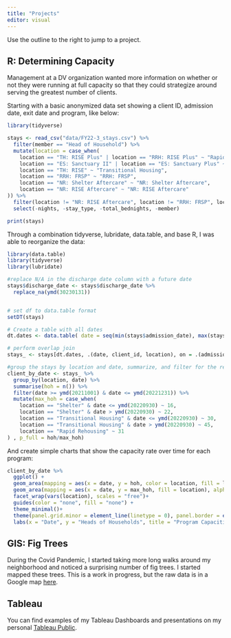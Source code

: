 ```yaml
---
title: "Projects"
editor: visual
---
```


Use the outline to the right to jump to a project.

## R: Determining Capacity

Management at a DV organization wanted more information on whether or not they were running at full capacity so that they could strategize around serving the greatest number of clients.

Starting with a basic anonymized data set showing a client ID, admission date, exit date and program, like below:

```r

library(tidyverse)

stays <- read_csv("data/FY22-3_stays.csv") %>% 
  filter(member == "Head of Household") %>% 
  mutate(location = case_when(
    location == "TH: RISE Plus" | location == "RRH: RISE Plus" ~ "Rapid Rehousing",
    location == "ES: Sanctuary II" | location == "ES: Sanctuary Plus" ~ "Shelter",
    location == "TH: RISE" ~ "Transitional Housing",
    location == "RRH: FRSP" ~ "RRH: FRSP",
    location == "NR: Shelter Aftercare" ~ "NR: Shelter Aftercare",
    location == "NR: RISE Aftercare" ~ "NR: RISE Aftercare"
)) %>% 
  filter(location != "NR: RISE Aftercare", location != "RRH: FRSP", location != "NR: Shelter Aftercare") %>%
  select(-nights, -stay_type, -total_bednights, -member)

print(stays)

```

Through a combination tidyverse, lubridate, data.table, and base R, I was able to reorganize the data:

```r

library(data.table)
library(tidyverse)
library(lubridate)

#replace N/A in the discharge date column with a future date
stays$discharge_date <- stays$discharge_date %>%
  replace_na(ymd(30230131))


# set df to data.table format
setDT(stays)

# Create a table with all dates
dt.dates <- data.table( date = seq(min(stays$admission_date), max(stays$discharge_date), by = "1 days") )

# perform overlap join
stays_ <- stays[dt.dates, .(date, client_id, location), on = .(admission_date <= date, discharge_date > date), nomatch = 0L]

#group the stays by location and date, summarize, and filter for the relevant time period, and create columns to show the max clients that could be served per day per program
client_by_date <- stays_ %>%
  group_by(location, date) %>%
  summarise(hoh = n()) %>%
  filter(date >= ymd(20211001) & date <= ymd(20221231)) %>% 
  mutate(max_hoh = case_when(
    location == "Shelter" & date <= ymd(20220930) ~ 16,
    location == "Shelter" & date > ymd(20220930) ~ 22,
    location == "Transitional Housing" & date <= ymd(20220930) ~ 30,
    location == "Transitional Housing" & date > ymd(20220930) ~ 45,
    location == "Rapid Rehousing" ~ 31
) , p_full = hoh/max_hoh)


```

And create simple charts that show the capacity rate over time for each program:

```r

client_by_date %>% 
  ggplot() +
  geom_area(mapping = aes(x = date, y = hoh, color = location, fill = location)) +
  geom_area(mapping = aes(x = date, y = max_hoh, fill = location), alpha = .2) +
  facet_wrap(vars(location), scales = "free")+
  guides(color = "none", fill = "none") +
  theme_minimal()+
  theme(panel.grid.minor = element_line(linetype = 0), panel.border = element_rect(size = 2, linetype = 1, fill = 0, color = "grey")) +
  labs(x = "Date", y = "Heads of Households", title = "Program Capacities")

```

## GIS: Fig Trees

During the Covid Pandemic, I started taking more long walks around my neighborhood and noticed a surprising number of fig trees. I started mapped these trees. This is a work in progress, but the raw data is in a Google map [here](https://www.google.com/maps/d/u/0/edit?mid=1JKdMwM60hqJwJyUddbdyZeL19J7vRaXN&usp=sharing).

## Tableau

You can find examples of my Tableau Dashboards and presentations on my personal [Tableau Public](https://public.tableau.com/app/profile/jey.fell).
